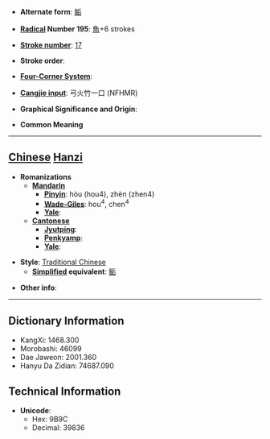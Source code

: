 * '''Alternate form''': [[鲘]]

* '''[[Wiktionary:Chinese radical index| Radical]] Number 195''': [[Wiktionary:Chinese radical index 魚|魚]]+6 strokes

* '''[[Wiktionary:Chinese total strokes index|Stroke number]]''': [[Wiktionary:Chinese total strokes index 17|17]]

* '''Stroke order''': 

* '''[[Wiktionary:Chinese four corner index|Four-Corner System]]''': 

* '''[[Wiktionary:Chinese Cangjie index|Cangjie input]]''': 弓火竹一口 (NFHMR)

* '''Graphical Significance and Origin''': 

* '''Common Meaning'''

----

== [[Chinese]] [[Hanzi]] ==

* '''Romanizations'''
** '''[[Mandarin]]'''
*** '''[[Pinyin]]''': hòu (hou4), zhèn (zhen4)
*** '''[[Wade-Giles]]''': hou<sup>4</sup>, chen<sup>4</sup>
*** '''[[Yale]]''': 
** '''[[Cantonese]]'''
*** '''[[Jyutping]]''':
*** '''[[Penkyamp]]''': 
*** '''[[Yale]]''': 

* '''Style''': [[Traditional Chinese]] 
** '''[[Simplified Chinese|Simplified]] equivalent''': [[鲘]]

* '''Other info''': 

----

== Dictionary Information ==

* KangXi: 1468.300
* Morobashi: 46099
* Dae Jaweon: 2001.360
* Hanyu Da Zidian: 74687.090

== Technical Information ==

* '''Unicode''':
** Hex: 9B9C
** Decimal: 39836